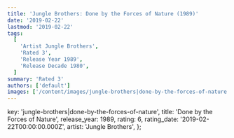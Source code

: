 ```yaml
---
title: 'Jungle Brothers: Done by the Forces of Nature (1989)'
date: '2019-02-22'
lastmod: '2019-02-22'
tags:
  [
    'Artist Jungle Brothers',
    'Rated 3',
    'Release Year 1989',
    'Release Decade 1980',
  ]
summary: 'Rated 3'
authors: ['default']
images: ['/content/images/jungle-brothers|done-by-the-forces-of-nature.jpg']
---
```


  key: 'jungle-brothers|done-by-the-forces-of-nature',
  title: 'Done by the Forces of Nature',
  release_year: 1989,
  rating: 6,
  rating_date: '2019-02-22T00:00:00.000Z',
  artist: 'Jungle Brothers',
};

<MusicRating data={data} />
